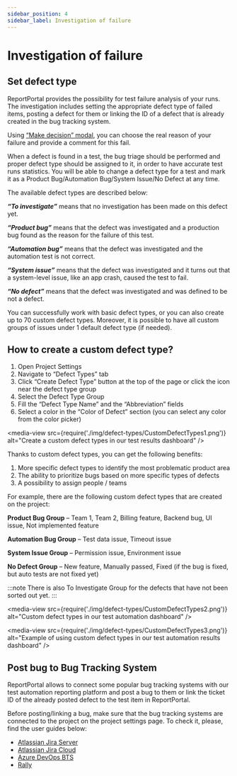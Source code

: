 ```yaml
---
sidebar_position: 4
sidebar_label: Investigation of failure
---
```


# Investigation of failure

## Set defect type

ReportPortal provides the possibility for test failure analysis of your runs. The investigation includes setting the appropriate defect type of failed items, posting a defect for them or linking the ID of a defect that is already created in the bug tracking system.

Using [“Make decision” modal](/analysis/ManualAnalysis#make-decision-modal-redesign), you can choose the real reason of your failure and provide a comment for this fail.

When a defect is found in a test, the bug triage should be performed and proper defect type should be assigned to it, in order to have accurate test runs statistics. You will be able to change a defect type for a test and mark it as a Product Bug/Automation Bug/System Issue/No Defect at any time.

The available defect types are described below:

***“To investigate”*** means that no investigation has been made on this defect yet.

***“Product bug”*** means that the defect was investigated and a production bug found as the reason for the failure of this test.

***“Automation bug”*** means that the defect was investigated and the automation test is not correct.

***“System issue”*** means that the defect was investigated and it turns out that a system-level issue, like an app crash, caused the test to fail.

***“No defect”*** means that the defect was investigated and was defined to be not a defect.

You can successfully work with basic defect types, or you can also create up to 70 custom defect types. Moreover, it is possible to have all custom groups of issues under 1 default defect type (if needed).

## How to create a custom defect type?

1. Open Project Settings
2. Navigate to “Defect Types” tab
3. Click “Create Defect Type” button at the top of the page or click the icon near the defect type group
4. Select the Defect Type Group
5. Fill the “Defect Type Name” and the “Abbreviation” fields
6. Select a color in the “Color of Defect” section (you can select any color from the color picker)

<media-view src={require('./img/defect-types/CustomDefectTypes1.png')} alt="Create a custom defect types in our test results dashboard" />

Thanks to custom defect types, you can get the following benefits:

1. More specific defect types to identify the most problematic product area
2. The ability to prioritize bugs based on more specific types of defects
3. A possibility to assign people / teams

For example, there are the following custom defect types that are created on the project:

**Product Bug Group** – Team 1, Team 2, Billing feature, Backend bug, UI issue, Not implemented feature

**Automation Bug Group** – Test data issue, Timeout issue

**System Issue Group** – Permission issue, Environment issue

**No Defect Group** – New feature, Manually passed, Fixed (if the bug is fixed, but auto tests are not fixed yet)

:::note
There is also To Investigate Group for the defects that have not been sorted out yet.
:::

<media-view src={require('./img/defect-types/CustomDefectTypes2.png')} alt="Custom defect types in our test automation dashboard" />

<media-view src={require('./img/defect-types/CustomDefectTypes3.png')} alt="Example of using custom defect types in our test automation results dashboard" />

## Post bug to Bug Tracking System

ReportPortal allows to connect some popular bug tracking systems with our test automation reporting platform and post a bug to them or link the ticket ID of the already posted defect to the test item in ReportPortal.

Before posting/linking a bug, make sure that the bug tracking systems are connected to the project on the project settings page. To check it, please, find the user guides below:

* [Atlassian Jira Server](/plugins/AtlassianJiraServer)
* [Atlassian Jira Cloud](/plugins/AtlassianJiraCloud)
* [Azure DevOps BTS](/plugins/AzureDevOpsBTS)
* [Rally](/plugins/Rally)
